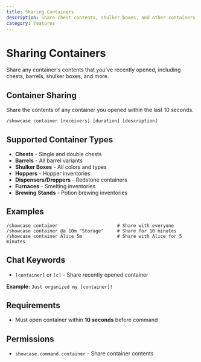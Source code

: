 ```yaml
---
title: Sharing Containers
description: Share chest contents, shulker boxes, and other containers
category: features
---
```


# Sharing Containers

Share any container's contents that you've recently opened, including chests, barrels, shulker boxes, and more.

## Container Sharing

Share the contents of any container you opened within the last 10 seconds.

```
/showcase container [receivers] [duration] [description]
```

## Supported Container Types

- **Chests** - Single and double chests
- **Barrels** - All barrel variants
- **Shulker Boxes** - All colors and types
- **Hoppers** - Hopper inventories
- **Dispensers/Droppers** - Redstone containers
- **Furnaces** - Smelting inventories
- **Brewing Stands** - Potion brewing inventories

## Examples

```
/showcase container                      # Share with everyone
/showcase container @a 10m "Storage"     # Share for 10 minutes
/showcase container Alice 5m             # Share with Alice for 5 minutes
```

## Chat Keywords

- `[container]` or `[c]` - Share recently opened container

**Example:** `Just organized my [container]!`

## Requirements

- Must open container within **10 seconds** before command

## Permissions

- `showcase.command.container` - Share container contents